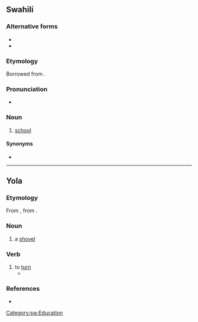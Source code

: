 ==Swahili==

===Alternative forms===
* {{l|sw|skule}}
* {{l|sw|skuli}}

===Etymology===
Borrowed from {{bor|sw|de|Schule}}.

===Pronunciation===
* {{audio|sw|Sw-ke-shule.flac|Audio (Kenya)}}

===Noun===
{{sw-noun|n}}

# [[school]]

====Synonyms====
* {{l|sw|chuo}}

[[Category:sw:Education]]

----

==Yola==

===Etymology===
From {{inh|yol|enm|schovel|shoule}}, from {{inh|yol|ang|*sċufl}}.

===Noun===
{{head|yol|noun}}
 
# a [[shovel]]

===Verb===
{{head|yol|verb}}

# to [[turn]]
#* {{quote-book|yol|year=1927|chapter=ZONG O DHREE YOLA MYTHENS|line=19|title=THE ANCIENT DIALECT OF THE BARONIES OF FORTH AND BARGY, COUNTY WEXFORD|passage=Ud '''shule'''.|translation=Would '''turn'''.}}

===References===
* {{R:Poole 1867|page=67}}